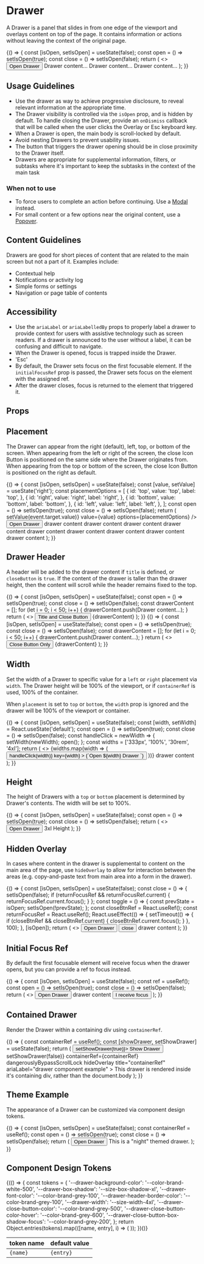 
<Meta title="Components/Drawer/Overview" component={Drawer} />

# Drawer

A Drawer is a panel that slides in from one edge of the viewport and overlays content on top of the page. It contains information or actions without leaving the context of the original page.

<Canvas withSource="open">
  <Story
    name="Basic Drawer"
    parameters={{
      chromatic: { disableSnapshot: true },
      design: {
        type: 'figma',
        url: 'https://www.figma.com/file/k1kOsplTGXvSSMQQCzhCND/Palmetto-Design-System?node-id=1792%3A42426',
      },
    }}
  >
    {() => {
      const [isOpen, setIsOpen] = useState(false);
      const open = () => setIsOpen(true);
      const close = () => setIsOpen(false);
      return (
        <>
          <Button variant="light" onClick={open}>
            Open Drawer
          </Button>
          <Drawer
            isOpen={isOpen}
            title="Drawer Title"
            onDismiss={close}
            ariaLabel="drawer component example"
          >
            <Box padding="lg" display="block" childGap="md">
              <Box>Drawer content&hellip;</Box>
              <Box>Drawer content&hellip;</Box>
              <Box>Drawer content&hellip;</Box>
            </Box>
          </Drawer>
        </>
      );
    }}
  </Story>
</Canvas>

## Usage Guidelines

- Use the drawer as way to achieve progressive disclosure, to reveal relevant information at the appropriate time.
- The Drawer visibility is controlled via the `isOpen` prop, and is hidden by default. To handle closing the Drawer, provide an `onDismiss` callback that will be called when the user clicks the Overlay or Esc keyboard key.
- When a Drawer is open, the main body is scroll-locked by default.
- Avoid nesting Drawers to prevent usability issues.
- The button that triggers the drawer opening should be in close proximity to the Drawer itself.
- Drawers are appropriate for supplemental information, filters, or subtasks where it's important to keep the subtasks in the context of the main task

### When not to use

- To force users to complete an action before continuing. Use a [Modal](/docs/components-modal-overview--basic-usage) instead.
- For small content or a few options near the original content, use a [Popover](/docs/components-popover-overview--demo).

## Content Guidelines

Drawers are good for short pieces of content that are related to the main screen but not a part of it. Examples include:

- Contextual help
- Notifications or activity log
- Simple forms or settings
- Navigation or page table of contents

## Accessibility

- Use the `ariaLabel` or `ariaLabelledBy` props to properly label a drawer to provide context for users with assistive technology such as screen readers. If a drawer is announced to the user without a label, it can be confusing and difficult to navigate.
- When the Drawer is opened, focus is trapped inside the Drawer.
- 'Esc'
- By default, the Drawer sets focus on the first focusable element. If the `initialFocusRef` prop is passed, the Drawer sets focus on the element with the assigned ref.
- After the drawer closes, focus is returned to the element that triggered it.

## Props

<ArgsTable of={Drawer} />

## Placement

The Drawer can appear from the right (default), left, top, or bottom of the screen. When appearing from the left or right of the screen, the close Icon Button is positioned on the same side where the Drawer originates from. When appearing from the top or bottom of the screen, the close Icon Button is positioned on the right as default.

<Canvas withSource="open">
  <Story
    name="Placement"
    parameters={{
      chromatic: { disableSnapshot: true },
    }}
  >
    {() => {
      const [isOpen, setIsOpen] = useState(false);
      const [value, setValue] = useState('right');
      const placementOptions = [
        {
          id: 'top',
          value: 'top',
          label: 'top',
        },
        {
          id: 'right',
          value: 'right',
          label: 'right',
        },
        {
          id: 'bottom',
          value: 'bottom',
          label: 'bottom',
        },
        {
          id: 'left',
          value: 'left',
          label: 'left',
        },
      ];
      const open = () => setIsOpen(true);
      const close = () => setIsOpen(false);
      return (
        <Box display="block" childGap="md">
          <RadioGroup
            title="Placement"
            direction="row"
            name="placement"
            onChange={event => setValue(event.target.value)}
            value={value}
            options={placementOptions}
          />
          <Button variant="light" onClick={open}>
            Open Drawer
          </Button>
          <Drawer
            title="test"
            isOpen={isOpen}
            onDismiss={close}
            placement={value}
            ariaLabel="drawer component example"
          >
            <Box padding="lg" display="block" childGap="md">
              <Box as="p">drawer content</Box>
              <Box as="p">drawer content</Box>
              <Box as="p">drawer content</Box>
              <Box as="p">drawer content</Box>
              <Box as="p">drawer content</Box>
              <Box as="p">drawer content</Box>
              <Box as="p">drawer content</Box>
              <Box as="p">drawer content</Box>
              <Box as="p">drawer content</Box>
            </Box>
          </Drawer>
        </Box>
      );
    }}
  </Story>
</Canvas>

## Drawer Header

A header will be added to the drawer content if `title` is defined, or `closeButton` is `true`. If the content of the drawer is taller than the drawer height, then the content will scroll while the header remains fixed to the top.

<Canvas>
  <Story
    name="Title and Close Button"
    parameters={{
      chromatic: { disableSnapshot: true },
    }}
  >
    {() => {
      const [isOpen, setIsOpen] = useState(false);
      const open = () => setIsOpen(true);
      const close = () => setIsOpen(false);
      const drawerContent = [];
      for (let i = 0; i < 50; i++) {
        drawerContent.push(<Box key={i}>Drawer content&hellip;</Box>);
      }
      return (
        <>
          <Button variant="light" onClick={open}>
            Title and Close Button
          </Button>
          <Drawer
            ariaLabel="drawer component example"
            isOpen={isOpen}
            onDismiss={close}
            title="Drawer Title"
          >
            <Box padding="lg" display="block" childGap="md">
              {drawerContent}
            </Box>
          </Drawer>
        </>
      );
    }}
  </Story>
  <Story
    name="Close Button Only"
    parameters={{
      chromatic: { disableSnapshot: true },
    }}
  >
    {() => {
      const [isOpen, setIsOpen] = useState(false);
      const open = () => setIsOpen(true);
      const close = () => setIsOpen(false);
      const drawerContent = [];
      for (let i = 0; i < 50; i++) {
        drawerContent.push(<Box key={i}>Drawer content&hellip;</Box>);
      }
      return (
        <>
          <Button variant="light" onClick={open}>
            Close Button Only
          </Button>
          <Drawer
            ariaLabel="drawer component example"
            isOpen={isOpen}
            onDismiss={close}
            closeButton
          >
            <Box padding="lg" display="block" childGap="md">
              {drawerContent}
            </Box>
          </Drawer>
        </>
      );
    }}
  </Story>
</Canvas>

## Width

Set the width of a Drawer to specific value for a `left` or `right` placement via `width`. The Drawer height will be 100% of the viewport, or if `containerRef` is used, 100% of the container.

When `placement` is set to `top` or `bottom`, the `width` prop is ignored and the drawer will be 100% of the viewport or container.

<Canvas withSource="open">
  <Story
    name="Width"
    parameters={{
      chromatic: { disableSnapshot: true },
    }}
  >
    {() => {
      const [isOpen, setIsOpen] = useState(false);
      const [width, setWidth] = React.useState('default');
      const open = () => setIsOpen(true);
      const close = () => setIsOpen(false);
      const handleClick = newWidth => {
        setWidth(newWidth);
        open();
      };
      const widths = ['333px', '100%', '30rem', '4xl'];
      return (
        <>
          <Box childGap="sm" direction="row">
            {widths.map(width => (
              <Button
                variant="light"
                onClick={() => handleClick(width)}
                key={width}
              >
                {`Open ${width} Drawer `}
              </Button>
            ))}
          </Box>
          <Drawer
            width={width}
            title={`${width} wide drawer`}
            isOpen={isOpen}
            onDismiss={close}
            closeButton
            ariaLabel="drawer component example"
          >
            <Box padding="lg" display="block" childGap="md">
              <Box>drawer content</Box>
            </Box>
          </Drawer>
        </>
      );
    }}
  </Story>
</Canvas>

## Height

The height of Drawers with a `top` or `bottom` placement is determined by Drawer's contents. The width will be set to 100%.

<Canvas withSource="open">
  <Story
    name="Height"
    parameters={{
      chromatic: { disableSnapshot: true },
    }}
  >
    {() => {
      const [isOpen, setIsOpen] = useState(false);
      const open = () => setIsOpen(true);
      const close = () => setIsOpen(false);
      return (
        <>
          <Button variant="light" onClick={open}>
            Open Drawer
          </Button>
          <Drawer
            placement="top"
            isOpen={isOpen}
            onDismiss={close}
            closeButton
            ariaLabel="drawer component example"
          >
            <Box padding="lg" height="3xl" display="block" childGap="md">
              <Box>3xl Height</Box>
            </Box>
          </Drawer>
        </>
      );
    }}
  </Story>
</Canvas>

## Hidden Overlay

In cases where content in the drawer is supplemental to content on the main area of the page, use `hideOverlay` to allow for interaction between the areas (e.g. copy-and-paste text from main area into a form in the drawer).

<Alert
  variant="warning"
  title="Focus Management"
  hasIcon
  message="If you decide to use `hideOverlay`, then you must also manage focus. Focus and page scrolling will not be locked if `hideOverlay` is true. Also, the 'Esc' key button will no longer automatically close the Drawer."
/>

<Canvas withSource="open">
  <Story
    name="Hidden Overlay"
    parameters={{
      chromatic: { disableSnapshot: true },
    }}
  >
    {() => {
      const [isOpen, setIsOpen] = useState(false);
      const close = () => {
        setIsOpen(false);
        if (returnFocusRef && returnFocusRef.current) {
          returnFocusRef.current.focus();
        }
      };
      const toggle = () => {
        const prevState = isOpen;
        setIsOpen(!prevState);
      };
      const closeBtnRef = React.useRef();
      const returnFocusRef = React.useRef();
      React.useEffect(() => {
        setTimeout(() => {
          if (closeBtnRef && closeBtnRef.current) {
            closeBtnRef.current.focus();
          }
        }, 100);
      }, [isOpen]);
      return (
        <>
          <Button variant="light" onClick={toggle} ref={returnFocusRef}>
            Open Drawer
          </Button>
          <Drawer
            isOpen={isOpen}
            onDismiss={close}
            hideOverlay
            ariaLabel="drawer component example"
          >
            <Box padding="lg" display="block" childGap="md">
              <Button ref={closeBtnRef} onClick={close} variant="light">
                close
              </Button>
              <Box>drawer content</Box>
            </Box>
          </Drawer>
        </>
      );
    }}
  </Story>
</Canvas>

## Initial Focus Ref

By default the first focusable element will receive focus when the drawer opens, but you can provide a ref to focus instead.

<Alert
  hasIcon
  message="Without the initialFocusRef prop, the drawer will automatically focus on the first focusable element in it's children."
  variant="info"
/>

<Canvas withSource="open">
  <Story
    name="Initial Focus Ref"
    parameters={{
      chromatic: { disableSnapshot: true },
    }}
  >
    {() => {
      const [isOpen, setIsOpen] = useState(false);
      const ref = useRef();
      const open = () => setIsOpen(true);
      const close = () => setIsOpen(false);
      return (
        <>
          <Button variant="light" onClick={open}>
            Open Drawer
          </Button>
          <Drawer
            isOpen={isOpen}
            onDismiss={close}
            initialFocusRef={ref}
            title="initialFocusRef"
            ariaLabel="drawer component example"
          >
            <Box padding="lg" display="block" childGap="md">
              <Box>drawer content</Box>
              <Button variant="dark" isOutlined ref={ref} onClick={close}>
                I receive focus
              </Button>
            </Box>
          </Drawer>
        </>
      );
    }}
  </Story>
</Canvas>

## Contained Drawer

Render the Drawer within a containing div using `containerRef`.

<Alert
  hasIcon
  message="When choosing to use a Drawer within a containing div, use dangerouslyBypassScrollLock to allow the content outside of the containing div to remain interactive."
  variant="info"
/>

<Canvas withSource="open">
  <Story
    name="Contained Drawer"
    parameters={{
      chromatic: { disableSnapshot: true },
    }}
  >
    {() => {
      const containerRef = useRef();
      const [showDrawer, setShowDrawer] = useState(false);
      return (
        <Box
          position="relative"
          display="block"
          height="500px"
          id="myContainer"
          ref={containerRef}
          background="secondary-900"
          padding="lg"
          overflow="hidden"
        >
          <Button variant="light" onClick={() => setShowDrawer(true)}>
            Show Drawer
          </Button>
          <Drawer
            isOpen={showDrawer}
            onDismiss={() => setShowDrawer(false)}
            containerRef={containerRef}
            dangerouslyBypassScrollLock
            hideOverlay
            title="containerRef"
            ariaLabel="drawer component example"
          >
            <Box padding="lg" as="p">
              This drawer is rendered inside it&apos;s containing div, rather
              than the document.body
            </Box>
          </Drawer>
        </Box>
      );
    }}
  </Story>
</Canvas>

## Theme Example

The appearance of a Drawer can be customized via component design tokens.

<Alert
  hasIcon
  message="In the example below, the containerRef prop is used to place the Drawer portal inside the container with the customized tokens"
  variant="info"
/>

<Canvas withSource="open">
  <Story
    name="Theme Example"
    parameters={{
      chromatic: { disableSnapshot: true },
    }}
  >
    {() => {
      const [isOpen, setIsOpen] = useState(false);
      const containerRef = useRef();
      const open = () => setIsOpen(true);
      const close = () => setIsOpen(false);
      return (
        <Box
          display="block"
          position="relative"
          overflow="hidden"
          height="500px"
          ref={containerRef}
          style={{
            '--drawer-background-color': 'var(--color-brand-grey-900)',
            '--drawer-font-color': 'var(--color-brand-grey-200)',
            '--drawer-header-border-color': 'var(--color-brand-grey-600)',
            '--drawer-width': '333px',
            '--drawer-close-button-color': 'var(--color-brand-grey-200)',
            '--drawer-close-button-color-hover': 'var(--color-brand-grey-100)',
          }}
        >
          <Button variant="light" onClick={open}>
            Open Drawer
          </Button>
          <Drawer
            isOpen={isOpen}
            title="Themed Drawer"
            onDismiss={close}
            ariaLabel="themed drawer"
            containerRef={containerRef} // where the tokens are scoped
            hideOverlay
          >
            <Box padding="lg" display="block" childGap="md">
              This is a "night" themed drawer.
            </Box>
          </Drawer>
        </Box>
      );
    }}
  </Story>
</Canvas>

## Component Design Tokens

<table>
  <thead>
    <tr>
      <th>token name</th>
      <th>default value</th>
    </tr>
  </thead>
  <tbody>
    {(() => {
      const tokens = {
        '--drawer-background-color': '--color-brand-white-500',
        '--drawer-box-shadow': '--size-box-shadow-xl',
        '--drawer-font-color': '--color-brand-grey-100',
        '--drawer-header-border-color': '--color-brand-grey-100',
        '--drawer-width': '--size-width-4xl',
        '--drawer-close-button-color': '--color-brand-grey-500',
        '--drawer-close-button-color-hover': '--color-brand-grey-600',
        '--drawer-close-button-box-shadow-focus': '--color-brand-grey-200',
      };
      return Object.entries(tokens).map(([name, entry], i) => (
        <tr key={i}>
          <td>
            <code>{name}</code>
          </td>
          <td>
            <code>{entry}</code>
          </td>
        </tr>
      ));
    })()}

  </tbody>
</table>
